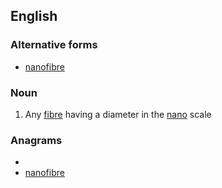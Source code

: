 ==English==

===Alternative forms===
*[[nanofibre]]

===Noun===
{{wikipedia}}
{{en-noun}}

# Any [[fibre]] having a diameter in the [[nano]] scale

===Anagrams===
* {{alphagram|abefinnor}}
* [[nanofibre#English|nanofibre]]